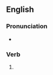==English==

===Pronunciation===
* {{a|US}} {{IPA|en|/oʊ.vɚ.hɝd/}}

===Verb===
{{head|en|verb form}}

# {{en-past of|overhear}}
